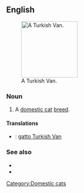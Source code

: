 ==English==
[[File:Turkish Van Example2.jpg|thumb|right|150px|A Turkish Van.]]
===Noun===
{{en-noun|sg=[[Turkish]] [[van|Van]]}}

# A [[domestic cat]] [[breed]].

====Translations====
{{checktrans-top}}
* {{ttbc|it}}: [[gatto Turkish Van]]
{{trans-bottom}}

===See also===
* {{pedia|Turkish Van}}
* {{commonslite|Category:Turkish Van}}

[[Category:Domestic cats]]
